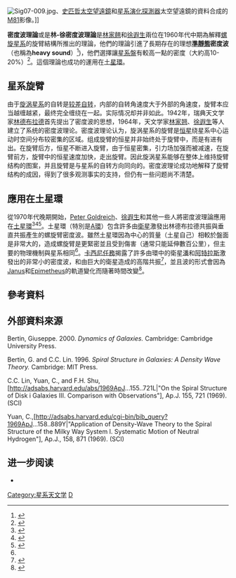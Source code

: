 {{noteTA
|1=zh:旋涡星系; zh-hans:旋涡星系; zh-hant:螺旋星系;
}}
[[Image:Sig07-009.jpg|thumb]]、[[史匹哲太空望遠鏡|史匹哲太空望遠鏡]]和[[星系演化探測器|星系演化探測器]]太空望遠鏡的資料合成的[[M81|M81]]影像。]]

'''密度波理論'''或是'''林-徐密度波理論'''是[[林家翹|林家翹]]和[[徐遐生|徐遐生]]兩位在1960年代中期為解釋[[螺旋星系|螺旋星系]]的旋臂結構所推出的理論，他們的理論引進了長期存在的理想'''[[準靜態|準靜態]]密度波'''（也稱為'''heavy sound'''）<ref>{{Cite web |url=http://adsabs.harvard.edu/full/1974ARA%26A..12..113K |title=1974ARA&A..12..113K Page 113<!-- Bot generated title --> |access-date=2022-06-20 |archive-date=2021-08-06 |archive-url=https://web.archive.org/web/20210806052033/http://adsabs.harvard.edu/full/1974ARA%26A..12..113K }}</ref>)，他們選擇讓[[星系盤|星系盤]]有較高一點的密度（大約高10-20%）<ref>{{cite book | author = Carroll, Bradley W. and Dale A. Ostlie | title=An Introduction to Modern Astrophysics | publisher=Addison Wesley | year=2007 | pages=967 }}</ref>。這個理論也成功的運用在[[土星環|土星環]]。

== 星系旋臂 ==
由于[[旋涡星系|旋涡星系]]的自转是[[较差自转|较差自转]]，内部的自转角速度大于外部的角速度，旋臂本应当越缠越紧，最终完全缠绕在一起。实际情况却并非如此。1942年，瑞典天文学家[[贝蒂尔·林德布拉德|林德布拉德]]首先提出了密度波的思想，1964年，天文学家[[林家翘|林家翘]]、[[徐遐生|徐遐生]]等人建立了系统的密度波理论。密度波理论认为，旋涡星系的旋臂是[[恒星|恒星]]绕星系中心运动时空间分布较密集的区域。组成旋臂的恒星并非始终处于旋臂中，而是有进有出。在旋臂后方，恒星不断进入旋臂，由于恒星密集，引力场加强而被减速，在旋臂前方，旋臂中的恒星速度加快，走出旋臂。因此旋涡星系能够在整体上维持旋臂结构的图案，并且旋臂是与星系的自转方向同向的。密度波理论成功地解释了旋臂结构的成因，得到了很多观测事实的支持，但仍有一些问题尚不清楚。

== 應用在土星環 ==
從1970年代晚期開始，[[Peter_Goldreich|Peter Goldreich]]、[[徐遐生|徐遐生]]和其他一些人將密度波理論應用在[[土星環|土星環]]<ref name="GT78">{{cite journal
  | last = Goldreich
  | first = Peter
  | authorlink = Peter Goldreich
  | coauthors = [[Scott_Tremaine|Tremaine, Scott]]
  | title = The formation of the Cassini division in Saturn's rings
  | journal = [[Icarus_(journal)|Icarus]]
  | volume = 34
  | issue = 2
  | pages = 240–253
  | publisher = [[Elsevier|Elsevier Science]]
  | location = 
  | date = May 1978
  | url = 
  | doi = 10.1016/0019-1035(78)90165-3
  | id = 
  | accessdate = }}</ref><ref name="GT82">{{cite journal
  | last = Goldreich
  | first = Peter
  | authorlink = Peter Goldreich
  | coauthors = [[Scott_Tremaine|Tremaine, Scott]]
  | title = The Dynamics of Planetary Rings
  | journal = Ann. Rev. Astron. Astrophys.
  | volume = 20
  | issue = 
  | pages = 249–283
  | publisher = [[Annual_Reviews|Annual Reviews]]
  | location = 
  | date = September 1982
  | url = http://arjournals.annualreviews.org/doi/abs/10.1146/annurev.aa.20.090182.001341
  | doi = 10.1146/annurev.aa.20.090182.001341
  | id = 
  | accessdate = }}</ref><ref name="Shu84">{{Citation
  | first = Frank H.
  | last = Shu
  | author-link = Frank Shu
  | first2 = 
  | last2 = 
  | author2-link = 
  | editor-last = Greenberg
  | editor-first = R.
  | editor2-last = Brahic
  | editor2-first = A.
  | contribution = Waves in planetary rings
  | contribution-url = http://adsabs.harvard.edu/abs/1984prin.conf..513S
  | title = Planetary Rings
  | year = 1984
  | pages = 513–561
  | place = Tucson
  | publisher = [[University_of_Arizona_Press|University of Arizona Press]]
  | url = http://adsabs.harvard.edu/abs/1984prin.conf.....G
  | doi = 
  | id = 
  | accessdate = 2009-04-13
  | archive-date = 2017-04-19
  | archive-url = https://web.archive.org/web/20170419023843/http://adsabs.harvard.edu/abs/1984prin.conf.....G
  }}</ref>。土星環（特別是[[土星環#A環|A環]]）包含許多由[[土星的衛星|衛星]]激發出林德布拉德共振與垂直共振產生的螺旋臂密度波。雖然土星環因為中心的質量（土星自己）相較於盤面是非常大的，造成螺旋臂是更緊密並且受到傷害（通常只能延伸數百公里），但主要的物理機制與星系相同<ref name="Shu84"/>。[[卡西尼-惠更斯號|卡西尼任務]]揭露了許多由環中的衛星[[土衛十八|潘]]和[[土衛十五|阿特拉斯]]激發出的非常小的密度波，和由巨大的衛星造成的高階共振<ref name="Tiscareno2007a">{{cite journal
  | last = Tiscareno
  | first = M.S.
  | authorlink = 
  | coauthors = Burns, J.A.; Nicholson, P.D.; Hedman, M.M.; [[Carolyn_Porco|Porco, C.C.]]
  | title = Cassini imaging of Saturn's rings II. A wavelet technique for analysis of density waves and other radial structure in the rings
  | journal = [[Icarus_(journal)|Icarus]]
  | volume = 189 
  | issue = 1
  | pages = 14–34
  | publisher = [[Elsevier|Elsevier]]
  | location = 
  | date = July 2007
  | url = 
  | doi = 10.1016/j.icarus.2006.12.025 
  | id = 
  | accessdate = }}</ref>，並且波的形式會因為[[土衛十|Janus]]和[[土衛十一|Epimetheus]]的軌道變化而隨著時間改變<ref name="Tiscareno2006a">{{cite journal
  | last = Tiscareno
  | first = M.S.
  | authorlink = 
  | coauthors = Nicholson, P.D.; Burns, J.A.; Hedman, M.M.; [[Carolyn_Porco|Porco, C.C.]]
  | title = Unravelling temporal variability in Saturn's spiral density waves: Results and predictions
  | journal = [[Astrophysical_Journal|Astrophysical Journal]]
  | volume = 651
  | issue = 
  | pages = L65–L68
  | publisher = [[American_Astronomical_Society|American Astronomical Society]]
  | location = 
  | date = 2006-11-01
  | url = http://www.journals.uchicago.edu/doi/pdf/10.1086/509120
  | doi = 10.1086/509120
  | id = 
  | accessdate =}}</ref>。

== 參考資料 ==
<div class="references-2column">
<references/>
</div>

== 外部資料來源 ==
Bertin, Giuseppe.  2000.  ''Dynamics of Galaxies.''  Cambridge: Cambridge University Press.

Bertin, G. and C.C. Lin.  1996. ''Spiral Structure in Galaxies: A Density Wave Theory.''  Cambridge: MIT Press.

C.C. Lin, Yuan, C., and F.H. Shu, [http://adsabs.harvard.edu/abs/1969ApJ...155..721L|"On the Spiral Structure of Disk i Galaxies III. Comparison with Observations"], Ap.J. 155, 721 (1969). (SCI)

Yuan, C.,[http://adsabs.harvard.edu/cgi-bin/bib_query?1969ApJ...158..889Y|"Application of Density-Wave Theory to the Spiral Structure of the Milky Way System I. Systematic Motion of Neutral Hydrogen"], Ap.J., 158, 871 (1969). (SCI)

==进一步阅读==
<div class="references-small">
*{{lang|en|Rohlfs, K., ''Lectures on Density Wave Theory'', SpringerVerlag, Berlin, 1977.}}
</div>

[[Category:星系天文学|Category:星系天文学]]
[[Category:銀河系天文學|D]]